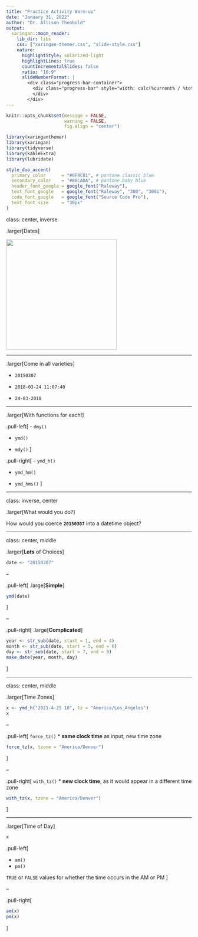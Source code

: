 ```yaml
---
title: "Practice Activity Warm-up"
date: "January 31, 2022"
author: "Dr. Allison Theobold"
output:
  xaringan::moon_reader:
    lib_dir: libs
    css: ["xaringan-themer.css", "slide-style.css"]
    nature:
      highlightStyle: solarized-light
      highlightLines: true
      countIncrementalSlides: false
      ratio: "16:9"
      slideNumberFormat: |
        <div class="progress-bar-container">
          <div class="progress-bar" style="width: calc(%current% / %total% * 100%);">
          </div>
        </div>
---
```



```r
knitr::opts_chunk$set(message = FALSE, 
                      warning = FALSE, 
                      fig.align = "center")

library(xaringanthemer)
library(xaringan)
library(tidyverse)
library(kableExtra)
library(lubridate)

style_duo_accent(
  primary_color      = "#0F4C81", # pantone classic blue
  secondary_color    = "#B6CADA", # pantone baby blue
  header_font_google = google_font("Raleway"),
  text_font_google   = google_font("Raleway", "300", "300i"),
  code_font_google   = google_font("Source Code Pro"),
  text_font_size     = "30px"
)
```

class: center, inverse

.larger[Dates] 

<img src="https://pbs.twimg.com/media/CQ6A-NdWwAAncW-.png" width=300>

---

.larger[Come in all varieties]

- `20150307`

- `2018-03-24 11:07:40`

- `24-03-2018`

---

.larger[With functions for each!]

.pull-left[
- `dmy()`

- `ymd()`

- `mdy()`
] 

.pull-right[
- `ymd_h()`

- `ymd_hm()`

- `ymd_hms()` 
]

---

class: inverse, center

.larger[What would you do?]

How would you coerce **`20150307`** into a datetime object? 

---

class: center, middle

.larger[**Lots** of Choices]

```r
date <- "20150307"
```

--

.pull-left[
.large[**Simple**]
```r
ymd(date) 
```
]

--

.pull-right[
.large[**Complicated**]

```r
year <- str_sub(date, start = 1, end = 4)
month <- str_sub(date, start = 5, end = 6)
day <- str_sub(date, start = 7, end = 8)
make_date(year, month, day)
```
]

---

class: center, middle

.larger[Time Zones]

```r
x <- ymd_h("2021-4-25 18", tz = "America/Los_Angeles")
x
```

--

.pull-left[
`force_tz()` 
  * **same clock time** as input, new time zone

```r
force_tz(x, tzone = "America/Denver")
```
]

--

.pull-right[
`with_tz()`
  * **new clock time**, as it would appear in a different time zone

```r
with_tz(x, tzone = "America/Denver")
```

]

---

.larger[Time of Day]

```r
x
```


.pull-left[

- `am()`
- `pm()`

`TRUE` or `FALSE` values for whether the time occurs in the AM or PM
] 

--

.pull-right[
```r
am(x)
pm(x)
```
]

